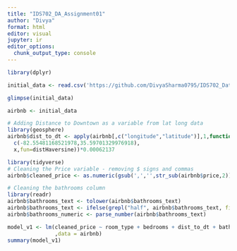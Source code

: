 ```yaml
---
title: "IDS702_DA_Assignment01"
author: "Divya"
format: html
editor: visual
jupyter: ir
editor_options: 
  chunk_output_type: console
---
```


```r
library(dplyr)
```

```r
initial_data <- read.csv('https://github.com/DivyaSharma0795/IDS702_Data_Analysis_Assignment_1/raw/main/Resources/listings.csv')
```

```r
glimpse(initial_data)
```

```r
airbnb <- initial_data
```

```r
# Adding Distance to Downtown as a variable from lat long data
library(geosphere)
airbnb$dist_to_dt <- apply(airbnb[,c("longitude","latitude")],1,function(x) distm(
  c(-82.55481168521978,35.59701329976918),
  x,fun=distHaversine))*0.00062137
```

```r
library(tidyverse)
# Cleaning the Price variable - removing $ signs and commas
airbnb$cleaned_price <- as.numeric(gsub(',','',str_sub(airbnb$price,2)))
```

```r
# Cleaning the bathrooms column
library(readr)
airbnb$bathrooms_text <- tolower(airbnb$bathrooms_text)
airbnb$bathrooms_text <- ifelse(grepl("half", airbnb$bathrooms_text, fixed = TRUE), "0.5",airbnb$bathrooms_text)
airbnb$bathrooms_numeric <- parse_number(airbnb$bathrooms_text)
```

```r

model_v1 <- lm(cleaned_price ~ room_type + bedrooms + dist_to_dt + bathrooms_numeric + accommodates + beds + minimum_nights + maximum_nights + has_availability + number_of_reviews + review_scores_rating + reviews_per_month + review_scores_location + review_scores_value + review_scores_communication + review_scores_checkin + review_scores_cleanliness + review_scores_accuracy
               ,data = airbnb)
summary(model_v1)
```
